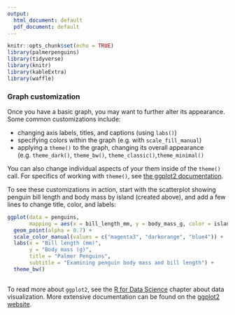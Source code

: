 ```yaml
---
output:
  html_document: default
  pdf_document: default
---
```


```r
knitr::opts_chunk$set(echo = TRUE)
library(palmerpenguins)
library(tidyverse)
library(knitr)
library(kableExtra)
library(waffle)
```

### Graph customization 

Once you have a basic graph, you may want to further alter its appearance. Some common customizations include:

- changing axis labels, titles, and captions (using `labs()`)
- specifying colors within the graph (e.g. with `scale_fill_manual`)
- applying a `theme()` to the graph, changing its overall appearance (e.g. `theme_dark()`, `theme_bw()`, `theme_classic()`,`theme_minimal()`
  
You can also change individual aspects of your them inside of the `theme()` call. For specifics of working with `theme()`, see [the ggplot2 documentation](https://ggplot2.tidyverse.org/reference/theme.html).

To see these customizations in action, start with the scatterplot showing penguin bill length and body mass by island (created above), and add a few lines to change title, color, and labels:

```r
ggplot(data = penguins, 
       mapping = aes(x = bill_length_mm, y = body_mass_g, color = island)) +
  geom_point(alpha = 0.7) +
  scale_color_manual(values = c("magenta3", "darkorange", "blue4")) +
  labs(x = "Bill length (mm)",
       y = "Body mass (g)",
       title = "Palmer Penguins",
       subtitle = "Examining penguin body mass and bill length") + 
  theme_bw()
  
```

To read more about `ggplot2`, see the [R for Data Science](https://r4ds.had.co.nz/data-visualisation.html) chapter about data visualization. More extensive documentation can be found on the [ggplot2 website](https://ggplot2.tidyverse.org/).